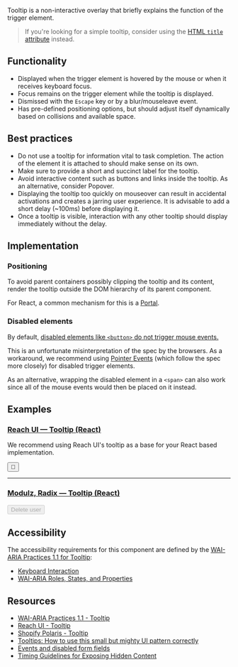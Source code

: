 
<article>

<Title>
  Tooltip
</Title>

Tooltip is a non-interactive overlay that briefly explains the function of the trigger element.

<Icon icon="tooltip" />

> If you're looking for a simple tooltip, consider using the [HTML `title` attribute](https://developer.mozilla.org/en-US/docs/Web/HTML/Global_attributes/title) instead.

</article>

<article>

## Functionality

- Displayed when the trigger element is hovered by the mouse or when it receives keyboard focus.
- Focus remains on the trigger element while the tooltip is displayed.
- Dismissed with the `Escape` key or by a blur/mouseleave event.
- Has pre-defined positioning options, but should adjust itself dynamically based on collisions and available space.

</article>

<article>

## Best practices

- Do not use a tooltip for information vital to task completion. The action of the element it is attached to should make sense on its own.
- Make sure to provide a short and succinct label for the tooltip.
- Avoid interactive content such as buttons and links inside the tooltip. As an alternative, consider Popover.
- Displaying the tooltip too quickly on mouseover can result in accidental activations and creates a jarring user experience.
It is advisable to add a short delay (~100ms) before displaying it.
- Once a tooltip is visible, interaction with any other tooltip should display immediately without the delay.

</article>

<article>

## Implementation

### Positioning

To avoid parent containers possibly clipping the tooltip and its content, render the tooltip outside the DOM hierarchy of its parent component.

For React, a common mechanism for this is a [Portal](https://reactjs.org/docs/portals.html).

### Disabled elements

By default, [disabled elements like `<button>` do not trigger mouse events.](https://jakearchibald.com/2017/events-and-disabled-form-fields/)

This is an unfortunate misinterpretation of the spec by the browsers. As a workaround, we recommend using [Pointer Events](https://developer.mozilla.org/en-US/docs/Web/API/Pointer_events)
(which follow the spec more closely) for disabled trigger elements.

As an alternative, wrapping the disabled element in a `<span>` can also work since all of the mouse events would then be placed on it instead.

</article>

<article>

## Examples

### [Reach UI — Tooltip (React)](https://reach.tech/tooltip/)

We recommend using Reach UI's tooltip as a base for your React based implementation.

<ReachTooltip label="Save">
  <button>💾</button>
</ReachTooltip>

<hr />

### [Modulz, Radix — Tooltip (React)](https://radix.modulz.app/docs/tooltip/)

<RadixTooltip label="You do not have permission to delete this user." side="top" align="center">
  <span style={{display: 'inline-block'}}>
    <Button size={1} disabled>Delete user</Button>
  </span>
</RadixTooltip>

</article>

<article>

## Accessibility

The accessibility requirements for this component are defined by the [WAI-ARIA Practices 1.1 for Tooltip](https://www.w3.org/TR/wai-aria-practices-1.1/#tooltip):

- [Keyboard Interaction](https://www.w3.org/TR/wai-aria-practices-1.1/#keyboard-interaction-21)
- [WAI-ARIA Roles, States, and Properties](https://www.w3.org/TR/wai-aria-practices-1.1/#wai-aria-roles-states-and-properties-22)

</article>

<article>

## Resources

- [WAI-ARIA Practices 1.1 - Tooltip](https://www.w3.org/TR/wai-aria-practices-1.1/#tooltip)
- [Reach UI - Tooltip](https://reach.tech/tooltip/)
- [Shopify Polaris - Tooltip](https://polaris.shopify.com/components/overlays/tooltip)
- [Tooltips: How to use this small but mighty UI pattern correctly](https://www.appcues.com/blog/tooltips)
- [Events and disabled form fields](https://jakearchibald.com/2017/events-and-disabled-form-fields/)
- [Timing Guidelines for Exposing Hidden Content](https://www.nngroup.com/articles/timing-exposing-content/)

</article>

